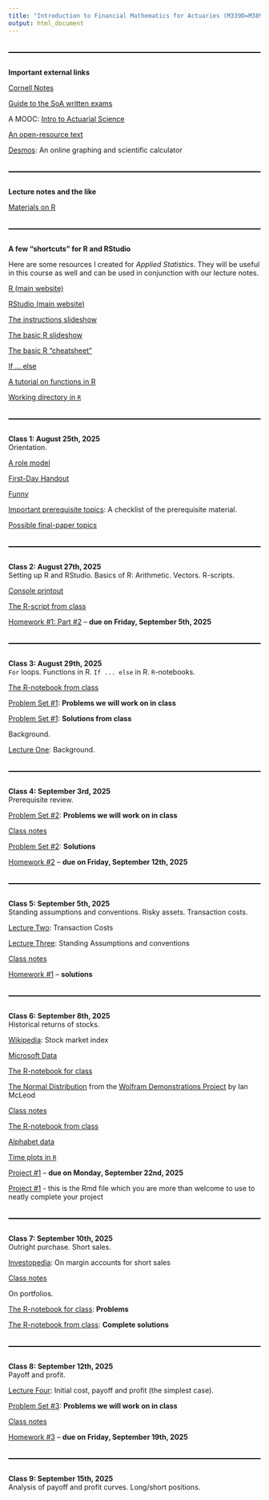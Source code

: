 ```yaml
---
title: "Introduction to Financial Mathematics for Actuaries (M339D=M389D)"
output: html_document
---
```


<style>
  hr {
      position: relative; 
            top: 20px; 
            border: none; 
            height: 2px; 
            background: black; 
            margin-bottom: 50px; 
  }
</style>

---

**Important external links**

[Cornell Notes](http://lsc.cornell.edu/how-to-study/taking-notes/cornell-note-taking-system/)

[Guide to the SoA written exams](https://www.soa.org/globalassets/assets/files/edu/edu-guide-to-written-exam.pdf) 

A MOOC: [Intro to Actuarial Science](https://www.edx.org/course/introduction-actuarial-science-anux-anu-actuarialx-1)

[An open-resource text](https://diginole.lib.fsu.edu/islandora/object/fsu:717221)

[Desmos](https://www.desmos.com/): An online graphing and scientific calculator

---

**Lecture notes and the like**

[Materials on R](https://gordanz.github.io/stochastic-book/intro.html)

---

**A few "shortcuts" for R and RStudio**

Here are some resources I created for *Applied Statistics*. They will be useful in this course as well and can be used in conjunction with our lecture notes. 

[R (main website)](https://www.r-project.org/)

[RStudio (main website)](https://rstudio.com/)

[The instructions slideshow](instructions/m358k-R-instructions.html)

[The basic R slideshow](instructions/m358k-basic-R.html)

[The basic R "cheatsheet"](https://raw.githubusercontent.com/rstudio/cheatsheets/master/base-r.pdf)

[If ... else](https://www.datamentor.io/r-programming/if-else-statement/)

[A tutorial on functions in R](https://www.tutorialspoint.com/r/r_functions.htm)

[Working directory in `R`](https://r-coder.com/working-directory-r/)

---

**Class 1: August 25th, 2025**<br>
Orientation. <br>

[A role model](pics/bilbo.jpeg)

[First-Day Handout](syllabus/syllabus-58855.html)

[Funny](http://books.google.com/books?id=8FgF3dOoUVsC&lpg=PA49&ots=UU208Gu6pv&dq=pigg%20vioos&pg=PA49#v=onepage&q=pigg%20vioos&f=false)

[Important prerequisite topics](lectures/m339d-prerequisite-topics.pdf): A checklist of the prerequisite material. 

[Possible final-paper topics](projects/final-paper-menu.pdf)

---

**Class 2: August 27th, 2025**<br>
Setting up R and RStudio. Basics of R: Arithmetic. Vectors. R-scripts.<br>

[Console printout](notes/console.txt)

[The R-script from class](code/first-script.R)

[Homework #1: Part #2](hw/m339d-hw1-prereq.pdf) -- **due on Friday, September 5th, 2025**

---

**Class 3: August 29th, 2025**<br>
`For` loops. Functions in R. `If ... else` in R.
`R`-notebooks.<br> 

[The R-notebook from class](code/first-notebook.Rmd)

[Problem Set #1](code/m339d-ps1.Rmd):  **Problems we will work on in class**

[Problem Set #1](problem-sets/m339d-ps1-in-class.Rmd): **Solutions from class**

Background. 

[Lecture One](lectures/m339d-lecture-one-background.pdf): Background.

---

**Class 4: September 3rd, 2025**<br>
Prerequisite review.<br>

[Problem Set #2](problem-sets/m339d-ps2-prereq.pdf):  **Problems we will work on in class**

[Class notes](notes/m339d-sept-03-2025.pdf) 

[Problem Set #2](problem-sets/m339d-ps2-prereq-solns.pdf): **Solutions**

[Homework #2](hw/m339d-hw2-prereq.pdf) -- **due on Friday, September 12th, 2025**

---

**Class 5: September 5th, 2025**<br>
Standing assumptions and conventions. Risky assets. 
Transaction costs. <br>

[Lecture Two](lectures/m339d-lecture-two-transaction-costs.pdf): Transaction Costs

[Lecture Three](lectures/m339d-lecture-three-standing-assumptions-conventions.pdf): Standing Assumptions and conventions

[Class notes](notes/m339d-sept-05-2025.pdf) 

[Homework #1](hw/m339d-hw1-prereq-solns.pdf) -- **solutions**

---

**Class 6: September 8th, 2025**<br>
Historical returns of stocks.<br>

[Wikipedia](https://en.wikipedia.org/wiki/Stock_market_index): Stock market index

[Microsoft Data](data/MSFT.csv)

[The R-notebook for class](code/m339d-msft-probs.Rmd)

[The Normal Distribution](http://demonstrations.wolfram.com/TheNormalDistribution/) from the [Wolfram Demonstrations Project](http://demonstrations.wolfram.com/){.demonstrationHyperlink} by Ian McLeod 

[Class notes](notes/m339d-mm.pdf) 

[The R-notebook from class](code/m339d-msft-probs-in-class.Rmd)

[Alphabet data](data/goog.csv)

[Time plots in `R`](https://www.geeksforgeeks.org/draw-multiple-time-series-in-same-plot-in-r/)

[Project #1](projects/m339d-project1-probs.pdf) -- **due on Monday, September 22nd, 2025**

[Project #1](projects/m339d-project1-probs.Rmd) - this is the Rmd file which you are more than welcome to use to neatly complete your project 

---

**Class 7: September 10th, 2025**<br>
Outright purchase. Short sales.<br>

[Investopedia](https://www.investopedia.com/ask/answers/05/marginaccountshortsell.asp): On margin accounts for short sales

[Class notes](notes/m339d-sept-10-2025.pdf)

On portfolios. 

[The R-notebook for class](code/m339d-project1-variation.Rmd): **Problems**

[The R-notebook from class](code/m339d-project1-variation-in-class.Rmd): **Complete solutions**

---

**Class 8: September 12th, 2025**<br>
Payoff and profit.<br>

[Lecture Four](lectures/m339d-lecture-four-payoff-profit.pdf): Initial cost, payoff and profit (the simplest case).

[Problem Set #3](problem-sets/m339d-ps3-payoff-profit-probs.pdf):  **Problems we will work on in class**

[Class notes](notes/m339d-sept-12-2025.pdf) 

<!--
[Homework #2](hw/m339d-hw2-prereq-solns.pdf) -- **solutions**
-->

[Homework #3](hw/m339d-hw3.pdf) -- **due on Friday, September 19th, 2025**

---

**Class 9: September 15th, 2025**<br>
Analysis of payoff and profit curves. Long/short positions.<br>

<!--
[Class notes](notes/m339d-jan-31-2025.pdf) 


Basic risk management. Forward contracts.<br>


[Problem Set #3](problem-sets/m339d-ps3-forwards-inspiration-solns.pdf):  **Solutions**

[Class notes](notes/m339d-feb-03-2025.pdf) 

[Lecture Five](lectures/m339d-lecture-five-basic-risk-management-forwards.pdf): Basic risk management. Forwards.

---

**Class 10: February 5th**<br>
Hedging using forward contracts.<br>

[Wikipedia](http://en.wikipedia.org/wiki/Hedge_(finance)): Hedging

[Class notes](notes/m339d-feb-05-2025.pdf) 

[Problem Set #4](problem-sets/m339d-ps4-forwards.pdf):  **Problems**

[Problem Set #4](problem-sets/m339d-ps4-forwards-solns.pdf):  **Solutions**

[Homework #4](hw/m339d-hw4-forwards.pdf) -- **due on Friday, February 14th, 2025**

---

**Class 11: February 7th**<br>
European call options.<br>

[Lecture Six](lectures/m339d-lecture-six-European-calls.pdf): European call options.

[Problem Set #5](problem-sets/m339d-ps5-calls.pdf):  **Problems**

[Class notes](notes/m339d-feb-07-2025.pdf) 

[Homework #3](hw/m339d-hw3-solns.pdf) -- **solutions**

---

**Class 12: February 10th**<br>
More on European call options.<br>

[Class notes](notes/m339d-feb-10-2025.pdf) 

[Problem Set #5](problem-sets/m339d-ps5-calls-solns.pdf):  **Solutions**

[Homework #5](hw/m339d-hw5-calls.pdf) -- **due on Friday, February 21st, 2025**

[Notes](notes/m339d-convexity.pdf): Convexity of functions - **useful for the last problem in the project**

[Dow data](data/dow.csv)

[Dow futures data](data/dow-futures.csv)

[Apple call data](data/apple-calls.csv)

[Project #2](projects/m339d-project2-probs.pdf) -- **due on Monday, March 3rd, 2025**

[Project #2](projects/m339d-project2-probs.Rmd) - this is the Rmd file which you are more than welcome to use to neatly complete your project 

---

**Class 13: February 12th**<br>
European put options. Moneyness.<br>

[Lecture Seven](lectures/m339d-lecture-seven-puts.pdf): European put options. Moneyness.

[Problem Set #6](problem-sets/m339d-ps6-puts.pdf):  **Problems**

[Class notes](notes/m339d-feb-12-2025.pdf) 

[Problem Set #6](problem-sets/m339d-ps6-puts-solns.pdf):  **Solutions**

[Homework #6](hw/m339d-hw6-puts.pdf) -- **due on Friday, February 28th, 2025**

**(Enrichment material)** [Lecture Eight](lectures/m339d-lecture-eight-collars-hedging.pdf): Collars.

---

**Class 14: February 14th**<br>
Finite probability spaces [revisited]. Arbitrage portfolios. Law of the Unique Price. <br>

[Class notes](notes/m339d-feb-14-2025.pdf) 

**(An interesting read)** [Employee stock options](http://en.wikipedia.org/wiki/Employee_stock_option)

**(Another interesting read)** [Life Assurance Act (1774)](http://en.wikipedia.org/wiki/Life_Assurance_Act_1774)

[Homework #4](hw/m339d-hw4-forwards-solns.pdf) -- **solutions**

---

**Class 15: February 17th**<br>
Mock exam.<br>

[Mock Exam](exams/m339d-mock-exam-probs.pdf) -- **problems** 

[Mock Exam](exams/m339d-mock-exam-solns.pdf) -- **solutions**

---
 
**Class 16: February 19th, 2025**<br>
Derivative securities. Replicating portfolios. Equity-linked contracts. <br>

**(Enrichment material)** [Lecture Nine](lectures/m339d-lecture-nine-derivative-securities.pdf): Derivative securities.

[Problem packet](problem-sets/m339d-equity-linked.pdf)

[Class notes](notes/m339d-feb-19-2025.pdf) 

**(Enrichment material)** [Lecture Ten](lectures/m339d-lecture-ten-forwards-pricing.pdf): Pricing prepaid forwards and forwards on stocks.

---

**Class 17: February 21st, 2025**<br>
Put-call parity.<br>

[Problem packet](problem-sets/m339d-parity-no-div.pdf)

[Class notes](notes/m339d-feb-21-2025.pdf) 

**(Enrichment material)** [Lecture Eleven](lectures/m339d-lecture-eleven-put-call-parity.pdf): Put-call Parity with dividends. 

[Homework #5](hw/m339d-hw5-calls-solns.pdf) -- **solutions**

---

**Class 18: February 24th, 2025**<br>
Chooser options.<br>

[Problem](problem-sets/m339d-chooser.pdf)

[Class notes](notes/m339d-feb-24-2025.pdf) 

**(Enrichment material)** [Lecture Twelve](lectures/m339d-lecture-twelve-gap-options.pdf): Gap options.

**(Enrichment material)** [Lecture Thirteen](lectures/m339d-lecture-13-exchange-options.pdf): Exchange options

**(Enrichment material)** [Lecture Fourteen](lectures/m339d-lecture-14-bounds-bull-spreads.pdf): Call/put-price bounds. Bull spreads.

**(Enrichment material)** [Lecture Fifteen](lectures/m339d-lecture-15-convexity-butterfly.pdf): Call-price convexity.

---

**Class 19: February 26th, 2025**<br>
Random number generation.<br>

[Wikipedia](https://en.wikipedia.org/wiki/Random_number_generation): Random number generation

[Wikipedia](https://en.wikipedia.org/wiki/Mersenne_Twister): Mersenne twister

[An atmospheric RNG](https://www.random.org/)

Inverse-Transform Method.<br>

[Problem set #7](problem-sets/m339d-ps7-inverse-transform-probs.pdf): Problems

[Class notes](notes/m339d-feb-26-2024.pdf) 

[Problem set #7](problem-sets/m339d-ps7-inverse-transform-solns.pdf): Solutions

Acceptance-Rejection Method.<br>

[Class notes](notes/m339d-acc-rej.pdf) 

[In-Term One](exams/m339d-one-topics.pdf): Topics

[Practice for In-Term One](exams/m339d-one-sample-probs.pdf) -- **problems** 

[Practice for In-Term One](exams/m339d-one-sample-solns.pdf) -- **solutions**

[Homework #7](hw/m339d-hw7-parity.pdf) -- **due on Friday, March 7th, 2025**

---

**Class 20: February 28th, 2025**<br>
The Strong Law of Large Numbers. Monte Carlo simulations.<br>

[Class notes](notes/m339d-feb-28-2025.pdf) 

[Problem Set #8](problem-sets/m339d-ps8-mc.Rmd)

[Problem Set #8](problem-sets/m339d-ps8-mc-in-class.Rmd): **Solutions**

[Apple put data](data/apple-puts.csv)

[Project #3](projects/m339d-project3-probs.pdf) -- **due on Monday, March 24th, 2025**

[Project #3](projects/m339d-project3-probs.Rmd) - this is the Rmd file which you are more than welcome to use to neatly complete your project 

[Homework #6](hw/m339d-hw6-puts-solns.pdf) -- **solutions**

---

**Class 21: March 3rd**<br>
The binomial asset-pricing model.<br>

**(Enrichment material)** [Lecture Sixteen](lectures/m339d-lecture-16-binomial-asset-pricing.pdf): The binomial asset-pricing model with continuous dividends.

Realized returns of stocks. Forward trees.  <br>

[Class notes](notes/m339d-mar-03-2025.pdf) 

---

**Class 22: March 5th, 2025**<br>
More on forward binomial trees. Binomial option pricing: Pricing by replication.<br>

[Class notes](notes/m339d-mar-05-2025.pdf) 

---

**Class 23: March 7th, 2025**<br>
More on binomial option pricing.<br>

[Problem Set #9](problem-sets/m339d-ps9-bin-pricing.pdf): **Problems**

[Class notes](notes/m339d-mar-07-2025.pdf) 

[Homework #7](hw/m339d-hw7-parity-solns.pdf) -- **solutions**

[Homework #8](hw/m339d-hw8-one-period.pdf) -- **due on Friday, March 14th, 2025**

---

**Class 24: March 10th, 2025**<br>
Binomial option pricing: Risk-neutral probability.<br>

[Class notes](notes/m339d-mar-10-2025.pdf) 

[Problem Set #9](problem-sets/m339d-ps9-bin-pricing-solns.pdf): **Solutions**

**(Enrichment material)** [Lecture Seventeen](lectures/m339d-lecture-17-binomial-option-pricing-one-period.pdf): Binomial option pricing with continuous dividends.

**(Enrichment material)** [Lecture Eighteen](lectures/m339d-lecture-18-forward-trees.pdf): Forward trees on continuous-dividend-paying stocks.

---

**Class 25: March 12th, 2025**<br>
<span style="color: red;">**In-Term One**</span><br>

[In-Term One](exams/m339d-one-solns.pdf) -- **solutions** 

---

**Class 26: March 14th, 2025**<br>
Binomial option pricing: Two periods.<br>

[Problem Set #10](problem-sets/m339d-ps10-two-periods-probs.pdf): **Problems**

[Class notes](notes/m339d-mar-14-2025.pdf) 

Multiple binomial periods. <br>

[Class notes](notes/m339d-mar-24-2025.pdf) 

[Problem Set #10](problem-sets/m339d-ps10-two-periods-solns.pdf): **Solutions**

[Homework #8](hw/m339d-hw8-one-period-solns.pdf) -- **solutions**

[Homework #9](hw/m339d-hw9-binom.pdf) -- **due on Friday, March 28th, 2025**

---

**Class 27: March 24th, 2025**<br>
Monte Carlo for binomial option pricing. <br>

[Problem Set #11](problem-sets/m339d-ps11-binomial-mc-probs.Rmd)

[Problem Set #11](problem-sets/m339d-ps11-binomial-mc-in-class.Rmd): Part I

[Problem Set #11](problem-sets/m339d-ps11-binomial-mc-in-class-contd.Rmd): Part II

---

**Class 28: March 26th, 2025**<br>
Review of the normal distribution.<br>

[Standard normal table](notes/std-normal-table.pdf)

[Class notes](notes/m339d-mar-26-2025.pdf) 

[Homework #10](hw/m339d-hw10-normal.pdf) -- **due on Friday, April 4th, 2025**

---

**Class 29: March 28th, 2025**<br>
The normal approximation to the binomial.<br>

[Open Intro Stats Video](https://youtu.be/VvksxAZAlrQ): The normal approximation to the binomial. 

[Problem Set #12](problem-sets/m339d-ps12-dML-probs.pdf): **Problems**

[Class notes](notes/m339d-mar-28-2025.pdf) 

[Class notes](notes/m339d-mar-31-2025.pdf) 

[Problem Set #12](problem-sets/m339d-ps12-dML-solns.pdf): **Solutions**

[Apple parity](data/apple-parity.csv)

[Project #4](projects/m339d-project4-probs.pdf) -- **due on Monday, April 14th, 2025**

[Project #4](projects/m339d-project4-probs.Rmd) - this is the Rmd file which you are more than welcome to use to neatly complete your project 

[Homework #9](hw/m339d-hw9-binom-solns.pdf) -- **solutions**

---

**Class 30: March 31st, 2025**<br>
The limiting behavior of stock prices. More on realized returns.<br> 

[Mathematica Code](code/m339d-binomial-tree-limit.nb): Binomial model limit 

[Class notes](notes/m339d-apr-02-2025.pdf) 

---

**Class 31: April 2nd, 2025**<br>
Moment generating functions. The log-normal distribution. Jensen's inequality.<br>

[Lecture notes](lectures/m339w-lognormal.pdf): The lognormal distribution

[Class notes](notes/m339d-apr-04-2025.pdf): mgf. The log-normal distribution. Jensen's inequality.

[The Log Normal Distribution](http://demonstrations.wolfram.com/TheLogNormalDistribution/){.demonstrationHyperlink}
from the [Wolfram Demonstrations Project](http://demonstrations.wolfram.com/){.demonstrationHyperlink} by Chris Boucher 

[Mathematica demonstration](http://demonstrations.wolfram.com/ModelingReturnDistributions/): Modeling return distributions


---

**Class 32: April 4th**<br>
Log-normal stock prices: Parameter interpretation.<br>

[Problem Set #13](problem-sets/m339d-ps13-lognormal-stocks.pdf): **Problems**

<!--
[Class notes](notes/m339d-nov-13-2024.pdf): Lognormal stock prices: Mean. Median. 

[Problem Set #13](problem-sets/m339d-ps13-lognormal-stocks-solns.pdf): **Solutions**

**(Enrichment material)** [Lecture notes](lectures/m339w-on-pricing.pdf): On pricing in the Black-Scholes model with continuous dividends. 

[Homework #10](hw/m339d-hw10-normal-solns.pdf) - **solutions**

[Homework #11](hw/m339d-hw11-lognormal-stocks.pdf) -- **due on Friday, April 11th, 2025**

---

**Class 33: April 7th, 2025**<br>
Log-normal stock prices: Tail probabilities.<br>

[Class notes](notes/m339d-apr-07-2025.pdf): Tail probabilities.

---

**Class 34: April 9th, 2025**<br>
Log-normal stock prices: Partial expectation. The Black-Scholes pricing formula.<br>

[Wikipedia](http://en.wikipedia.org/wiki/Black%E2%80%93Scholes): Black-Scholes

[The original article by Black and Scholes](http://www.cs.princeton.edu/courses/archive/fall09/cos323/papers/black_scholes73.pdf) 

[Problem Set #14](problem-sets/m339d-ps14-BS-probs.pdf): **Problems**

[Class notes](notes/m339d-apr-09-2025.pdf) 

[Homework #12](hw/m339d-hw12-BS.pdf) -- **due on Friday, April 18th, 2025**

---

**Class 35: April 11th, 2025**<br>
Mock exam.<br>

[Mock Exam](exams/m339d-mock-two-solns.pdf) -- **solutions** 

[Project #5](projects/m339d-project5-probs.pdf) -- **due on Monday, April 28th, 2025**

[Project #5](projects/m339d-project5-probs.Rmd) - this is the Rmd file which you are more than welcome to use to neatly complete your project 

[Homework #11](hw/m339d-hw11-lognormal-stocks-solns.pdf) -- **solutions**

---

**Class 36: April 14th, 2025**<br>
Black-Scholes [continued].<br> 

[Class notes](notes/m339d-apr-14-2025.pdf) 

[Problem Set #14](problem-sets/m339d-ps14-BS-solns.pdf): **Solutions**

---

**Class 37: April 16th, 2025**<br>
Black-Scholes [continued].<br> 

[Problem](problem-sets/mfe-sp2007-p8.pdf)

[Class notes](notes/m339d-nov-20-2024.pdf) 

Forward-start options. Rolling insurance strategy.<br>

[Problem packet](problem-sets/m339w-bs-forward-start-rolling.pdf)

[Class notes](notes/m339d-apr-16-2025.pdf) 

[In-Term Two](exams/m339d-two-topics.pdf): Topics

[Practice for In-Term Two](exams/m339d-two-sample-probs.pdf): Problems

[Practice for In-Term Two](exams/m339d-two-sample-solns.pdf): Solutions

---

**Class 38: April 18th, 2025**<br>
Monte Carlo with Black-Scholes pricing. <br>

[Class notes](notes/m339d-apr-18-2025.pdf) 

[Problem Set #15](problem-sets/m339d-ps15-BS-mc.Rmd): Skeleton

[Problem Set #15](problem-sets/m339d-ps15-BS-mc-in-class.Rmd): With in-class code

[Homework #12](hw/m339d-hw12-BS-solns.pdf) -- **solutions**

---

**Class 39: April 21st, 2025**<br>
Focus on the delta.<br>

[Wikipedia](https://en.wikipedia.org/wiki/Greeks_(finance)): Greeks 

[Problem](problem-sets/m339d-ifm-delta.pdf)

[Class notes](notes/m339d-apr-21-2025.pdf) 

---

**Class 40: April 23rd, 2025**<br>
<span style="color: red;">**In-Term Two**</span><br>

[In-Term Two](exams/m339d-two-solns.pdf) -- **solutions** 

---

**Class 41: April 25th, 2025**<br>
Delta-hedging. <br>

[Wikipedia](https://en.wikipedia.org/wiki/Market_maker): Market maker.

[Problem](problem-sets/m339d-ifm-delta-hedge.pdf)

[Class notes](notes/m339d-apr-25-2025.pdf) 

[Class notes](notes/m339d-dec-09-2024.pdf) 

[Extra Homework #13](hw/m339d-hw13-delta.pdf) -- **not to be handed in**

[Extra Homework #13](hw/m339d-hw13-delta-solns.pdf) -- **solutions**

---

**Class 42: April 28th, 2025**<br>
In-Class Final-Paper Workday.<br>

<!--
Options embedded in insurance products.<br>

<!--
[Problem packet](problem-sets/m339d-gmdb-etc.pdf)

[Class notes](notes/m339w-may-02-2022.pdf): GMDB.

[Class notes](notes/m339w-may-04-2022.pdf): Other variable annuities.

[Class notes](notes/m339w-may-06-2022.pdf): Some exotic options.

[In-Term Three](exams/m339d-three-topics.pdf): Topics

[Practice for In-Term Three](exams/m339d-three-sample.pdf) -- **problems** 

[Practice for In-Term Three](exams/m339d-three-sample-solns.pdf) -- **solutions** 

<span style="color: red;">**In-Term Three**</span><br>

[In-Term Three](exams/m339d-three-solns.pdf) -- **solutions**


<!--
Expected return of a portfolio.<br>

[Problem](problem-sets/m339d-ifm-exp-return.pdf)

[Class notes](notes/m339d-sept-12-2022.pdf) 

Volatility of a portfolio. Diversification. Market indices. <br>

[Problems](problem-sets/m339d-vol.pdf)

[Class notes](notes/m339d-sept-14-2022.pdf) 

Feasible sets. Efficient portfolios. Effect of correlation. <br>

[Problems](problem-sets/m339w-vol.pdf)

[Class notes](notes/m339d-sept-16-2022.pdf) 

[Mathematica demonstration](http://demonstrations.wolfram.com/TwoAssetMarkowitzFeasibleSet/): A Two-Asset Markowitz Feasible Set 

[Mathematica demonstration](http://demonstrations.wolfram.com/ThreeAssetEfficientFrontier/): A Three-Asset Feasible Set and Efficient Frontier 

[Problem](problem-sets/m339d-ifm-efficient.pdf)

[September survey](surveys/m339d-sept-survey.docx)

Sharpe ratio.<br>

[Class notes](notes/m339d-sept-19-2022.pdf) 

[Problem](problem-sets/m339d-ifm-sharpe.pdf)

The Capital Asset Pricing Model (CAPM).<br>

[Class notes](notes/m339d-sept-21-2022.pdf) 

[Problem packet](problem-sets/m339d-required-returns.pdf)

[Homework #3](hw/m339d-hw3-intro-corp-finance.pdf) -- **due on Monday, October 3rd**

[Class notes](notes/m339d-sept-26-2022.pdf) 

[Homework #4](hw/m339d-hw4-corp-finance-solns.pdf) -- **solutions**

---
***
---

Implied volatility. <br>

[Problem](problem-sets/m339d-ifm-impl-vol.pdf)

---

[The Final Exam](exams/m339d-final-topics.pdf): Topics

[Quiz #2](quizzes/m339d-quiz-two.pdf) -- due on **Monday, January 24th**

[Quiz #3](quizzes/m339d-quiz-three.pdf) -- **due on Wednesday, January 26th**

[Quiz #4](quizzes/m339d-quiz4.pdf) -- **due on Monday, January 31st**

[Quiz #5](quizzes/m339d-quiz5-cont-div.pdf) -- **due on Wednesday, February 2nd**

[Quiz #7](quizzes/m339d-quiz7-leveraging.pdf) -- **due on Wednesday, February 9th**

[Quiz #8](quizzes/m339d-quiz8-two-assets.pdf) -- **due on Monday, February 14th**

[Problem Set #5](problem-sets/m339d-ps-five-yuri-one.pdf): **Problems**

[Problem Set #5](problem-sets/m339d-ps-five-yuri-one-solns.pdf): **Solutions**

[Problem Set #6](problem-sets/m339d-ps-six-yuri-two.pdf): **Problems**

[Problem Set #6](problem-sets/m339d-ps-six-yuri-two-solns.pdf): **Solutions**

[Problem Set #7](problem-sets/m339d-ps-seven-forwards-hedging.pdf): **Problems**

[Problem Set #7](problem-sets/m339d-ps-seven-forwards-hedging-solns.pdf): **Solutions**

[Quiz #9](quizzes/m339d-quiz9-forwards.pdf) -- **due on Wednesday, February 16th**

[Class notes](notes/m339d-feb-14-2022.pdf): Covered/naked option writing. European put options.

[Quiz #10](quizzes/m339d-quiz10-calls.pdf) -- **due on Monday, February 28th**

[Problem Set #8](problem-sets/m339d-ps-eight-forwards-calls-puts-probs.pdf): **Problems**

[Problem Set #8](problem-sets/m339d-ps-eight-forwards-calls-puts-solns.pdf): **Solutions**

**Suggested problems:** Sample SoA problems (IFM exam: Derivatives: Intro): \#12, \#26, \#35, \#48, \#49, \#61, \#62, \#66, \#75 (European put options, moneyness)

Collars. Derivative securities.<br>

[Class notes](notes/m339d-feb-18-2022.pdf): Collars. Derivative securities. 

**Suggested problems:** Sample SoA problems (IFM exam: Derivatives: Introductory): #24 (rationale for the existence of derivatives)

[Quiz #11](quizzes/m339d-quiz11.pdf) -- **due on Wednesday, March 2nd**

Dynamic portfolios. 

[Class notes](notes/m339d-feb-21-2022.pdf): Arbitrage portfolios. Law of the Unique Price. Replicating portfolios.

Pricing prepaid forwards and forwards on stocks.<br>

[Problem packet](problem-sets/m339d-forwards-futures.pdf)

[Class notes](notes/m339d-feb-25-2022.pdf): Pricing prepaid forwards and forwards on stocks.

**Suggested problems**: Sample SoA problems (IFM: Derivatives: Introductory): #20, #21, #29

[Quiz #12](quizzes/m339d-quiz12-parity-prep.pdf) -- **due on Monday, March 7th**

---

More on synthetic forwards. Futures.<br>

[Class notes](notes/m339d-feb-28-2022.pdf): Synthetic forwards. Futures.

**Suggested problems:** Sample SoA problems (IFM exam: Derivatives: Introductory): #30, #32, #45, #69 (futures)

---

[Quiz #13](quizzes/m339d-quiz13-parity.pdf) -- **due on Wednesday, March 9th**

---

[Class notes](notes/m339d-mar-04-2022.pdf): Synthetic forwards (revisited). Chooser options. 

---

Gap options.<br>

[Lecture Twelve](lectures/m339d-lecture-twelve-gap-options-empty.pdf): Gap options (skeleton).

[Class notes](notes/m339d-mar-07-2022.pdf): Equity-linked contracts. Gap options.

[Quiz #14](quizzes/m339d-quiz14-gaps.pdf) - **due on Monday, March 21st**

---

Options on currencies.<br>

[Class notes](notes/m339d-mar-09-2022.pdf): Currency options.

---

Exchange options.<br>

[Problem](problem-sets/m339d-mfe-2007-p6.pdf)

[Class notes](notes/m339d-mar-11-2022.pdf): Exchange options. Generalized put-call parity.

[Quiz #15](quizzes/m339d-quiz15-exchange.pdf) - **due on Wednesday, March 23rd**

[Quiz #16](quizzes/m339d-quiz16-exchange-exp.pdf) - **due on Monday, March 28th**

Bounds on option prices.<br>

[Class notes](notes/m339d-mar-21-2022.pdf): Bounds on call prices.

---

Bounds on put prices. Monotonicity of call prices. Bull spreads. <br>

[Class notes](notes/m339d-mar-23-2022.pdf): Bounds on put prices. Monotonicity of call prices. Bull spreads.

---

Monotonicity of put prices. "Cord-slope" bounds. Bear spreads.<br>

[Problem](problem-sets/m339d-properties.pdf)

[Class notes](notes/m339d-mar-25-2022.pdf): Monotonicity of put prices. "Cord-slope" bounds. Bear spreads. 

---

Convex functions. Convexity of put/call prices. Butterfly spreads.<br>

[Class notes](notes/m339d-mar-30-2022.pdf): Convexity of call prices. Butterfly spreads.

---

Put-price convexity. Butterfly-spread practice.<br> 

[Problem packet](problem-sets/m339d-butterflies.pdf)

[Class notes](notes/m339d-apr-01-2022.pdf): Put-price convexity. More on butterfly spreads. 

---

Straddles. Strangles.<br>

[Class notes](notes/m339d-apr-04-2022.pdf): Speculating on volatility. Collars revisited. 

**Suggested problems**: Sample SoA problems (IFM exam: Derivatives: Introductory): #8, #16 Sample SoA problems (IFM exam: Derivatives: Advanced): #40 (spreads, strangles, straddles)

[Quiz #17](quizzes/m339d-quiz17-properties.pdf) - **due on Wednesday, April 6th**

[Homework #7](hw/m339d-hw7-price-properties.pdf) - **due on Friday, April 8th**

[Quiz #18](quizzes/m339d-quiz-thirteen-straddles.pdf) - **due on Monday, April 11th**

---

More on collars. Ratio spreads. Box spreads.<br>

[Problem packet](problem-sets/m339d-collar-ratio-box.pdf)

[Class notes](notes/m339d-apr-06-2022.pdf): More on collars. Ratio spreads. Box spreads. 

[Quiz #19](quizzes/m339d-quiz19-box-ratio.pdf) - **due on Wednesday, April 13th**

---

[Problem Set #9](problem-sets/m339d-ps-nine-bin-pricing.pdf): **Problems**

[Quiz #20](quizzes/m339d-quiz20-delta-B.pdf) - **due on Monday, April 18th**

[Quiz #21](quizzes/m339d-quiz21-binomial.pdf) - **due on Wednesday, April 20th**

---

Binomial option pricing: Graphical interpretation.<br>

[Class notes](notes/m339d-apr-13-2022.pdf): Binomial option pricing practice. Graphical interpretation of a call's replicating portfolio.

---

Binomial option pricing: The forward tree.<br>

[Class notes](notes/m339d-apr-15-2022.pdf): The forward tree. 

[Problem Set #10](problem-sets/m339d-ps-ten-two-periods.pdf) -- **problems**

[Class notes](notes/m339d-apr-18-2022.pdf): Two periods.

---

Multiple binomial periods. Early exercise (revisited).<br>

[Problem packet](problem-sets/m339d-early-exercise.pdf)

[Class notes](notes/m339d-apr-20-2022.pdf): Binomial option pricing (more periods). Early exercise.

[Quiz #22](quizzes/m339d-quiz22-Amer-binom-prep.pdf) - **due on Monday, April 25th**

---

Binomial pricing of American options. <br>

[Problem packet](problem-sets/m339d-american.pdf)

[Class notes](notes/m339d-apr-22-2022.pdf): Binomial pricing of American options.

**Suggested problems:** Sample IFM (Derivatives: Advanced) Problem \#44 (binomial pricing of American options)


---

Binomial pricing of American option [practice].<br>

[Class notes](notes/m339d-apr-25-2022.pdf): Binomial pricing of American options (practice).

---

Properties of American-option prices. Asian options.<br>

[Class notes](notes/m339d-apr-27-2022.pdf): Bounds on American option prices. Definition of Asian options. 

**Suggested problems:** Sample IFM (Derivatives: Advanced) Problem \#26 (bounds on European and American option prices)

[Quiz #23](quizzes/m339d-quiz23-American.pdf) - **due on Thursday, April 28th**

[Quiz #24](quizzes/m339d-quiz24-Asian.pdf) - **due on Monday, May 2nd**

---

Asian-option pricing. Barrier options.<br>

[Class notes](notes/m339d-apr-29-2022.pdf): More on Asian options. Barrier options. 

[Slides](notes/m339d-barrier.pdf): Barrier options.

---

Barrier options.<br>

[Problem packet](problem-sets/m339d-barrier.pdf)

[Class notes](notes/m339d-may-02-2022.pdf): More on barrier options. 

[Quiz #25](quizzes/m339d-quiz25-barrier.pdf) - **due on Wednesday, May 4th**

---

**Class 43: May 4th**<br>
Compound options.<br>

[Slides](notes/m339d-compound.pdf): Compound options.

[Homework #11](hw/m339d-hw11-exotic.pdf) - **not to be handed in**

Binomial pricing of options on currencies.<br>

[Problem](problem-sets/m339d-bin-currency.pdf)

[Class notes](notes/m339d-may-04-2022.pdf): Compound options. Currency options (the binomial model).

Binomial pricing of options on futures contracts.<br>

[Problem](problem-sets/m339d-bin-futures.pdf)

[Class notes](notes/m339d-may-06-2022.pdf): Futures options (the binomial model). 

[Problem Set #11](problem-sets/m339d-ps11-currency-futures.pdf) -- **problems**

[Problem Set #11](problem-sets/m339d-ps11-currency-futures-solns.pdf) -- **solutions**
-->